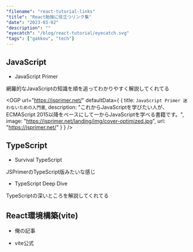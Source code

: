```yaml
---
"filename": "react-tutorial-links"
"title": "React勉強に役立つリンク集"
"date": "2023-03-02"
"description": ""
"eyecatch": "/blog/react-tutorial/eyecatch.svg"
"tags": ["gakkou", "tech"]
---
```


## JavaScript

- JavaScript Primer

網羅的なJavaScriptの知識を順を追ってわかりやすく解説してくれてる

<OGP url="https://jsprimer.net/" defaultData={
	{
		title: `JavaScript Primer 迷わないための入門書`,
		description: "これからJavaScriptを学びたい人が、ECMAScript 2015以降をベースにして一からJavaScriptを学べる書籍です。",
		image: "https://jsprimer.net/landing/img/cover-optimized.jpg",
		url: "https://jsprimer.net/"
	}
} />

## TypeScript

- Survival TypeScript

JSPrimerのTypeScript版みたいな感じ

<OGP url="https://typescriptbook.jp/" />

- TypeScript Deep Dive

TypeScriptの深いところを解説してくれてる

<OGP url="https://typescript-jp.gitbook.io/deep-dive/" />

## React環境構築(vite)

- 俺の記事

<OGP url="https://jarigyani.com/blog/react-tutorial" />

- vite公式

<OGP url="https://vitejs.dev/guide/#scaffolding-your-first-vite-project" />